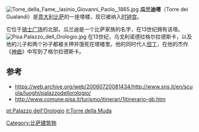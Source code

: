 [[Image:Torre_della_Fame,_lasinio_Giovanni_Paolo,_1865.jpg|thumb]] 
'''瓜兰迪塔'''（Torre dei Gualandi）是[[意大利|意大利]][[比萨|比萨]]的一座塔楼，现已被纳入[[时钟宫|时钟宫]]。

它位于[[骑士广场|骑士广场]]的北部。瓜兰迪是一个比萨家族的名字，在13世纪拥有该塔。
[[File:Pisa.Palazzo_dell_Orologio.jpg|thumb]]
在13世纪，乌戈利诺德拉格尔拉德斯卡，以及他的儿子和两个孙子都被关押并饿死在塔楼里。他的同时代人[[但丁|但丁]]，在他的杰作《[[神曲|神曲]]》中写到了格尔拉德斯卡。

== 参考 ==
* https://web.archive.org/web/20060720081434/http://www.sns.it/en/scuola/luoghi/palazzodellorologio/
* http://www.comune.pisa.it/turismo/itinerari/1itinerario-gb.htm {{Wayback|url=http://www.comune.pisa.it/turismo/itinerari/1itinerario-gb.htm |date=20110929194355 }}
{{coord|43|43|10.67|N|10|23|58.28|E|source:itwiki_region:IT_type:landmark|display=title}}
[[Category:比萨建筑物|Category:比萨建筑物]]
[[pt:Palazzo_dell'Orologio|pt:Palazzo dell'Orologio]]
[[it:Torre_della_Muda|it:Torre della Muda]]